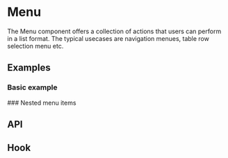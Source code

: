 
<Meta of={MenuStories} />

# Menu
The Menu component offers a collection of actions that users can perform in a list format. The typical usecases are
navigation menues, table row selection menu etc.

## Examples
### Basic example
<ToggleCanvas sourceState="shown" of={MenuStories.Simple} storybook="components-layers-menu--simple" />
### Nested menu items
<ToggleCanvas of={MenuStories.Nested} storybook="components-layers-menu--nested" />

## API
<PropsTable name="Menu" />

## Hook
<ParametersTable type="hooks" name="useMenu" />
